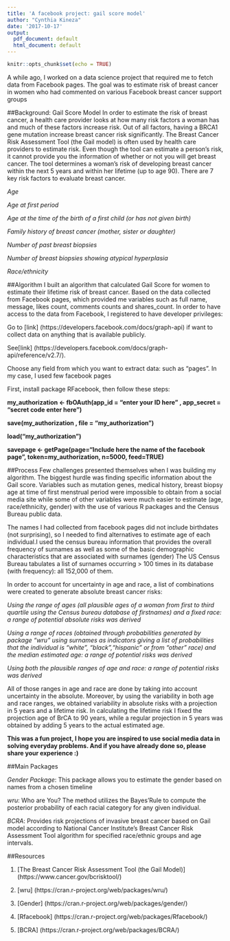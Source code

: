 ```yaml
---
title: 'A facebook project: gail score model'
author: "Cynthia Kineza"
date: '2017-10-17'
output:
  pdf_document: default
  html_document: default
---
```


```r
knitr::opts_chunk$set(echo = TRUE)
```
A while ago, I worked on a data science project that required me to fetch data from Facebook pages.
The goal was to estimate risk of breast cancer in women who had commented on various Facebook breast cancer support groups

##Background: Gail Score Model
In order to estimate the risk of breast cancer, a health care provider looks at how many risk factors a woman has and much of these factors increase risk. Out of all factors, having a BRCA1 gene mutation increase breast cancer risk significantly.
The Breast Cancer Risk Assessment Tool (the Gail model) is often used by health care providers to estimate risk.
Even though the tool can estimate a person's risk, it cannot provide you the information of whether or not you will get breast cancer. The tool determines a woman's risk of developing breast cancer within the next 5 years and within her lifetime (up to age 90).
There are 7 key risk factors to evaluate breast cancer.

*Age*

*Age at first period*

*Age at the time of the birth of a first child (or has not given birth)*

*Family history of breast cancer (mother, sister or daughter)*

*Number of past breast biopsies*

*Number of breast biopsies showing atypical hyperplasia*

*Race/ethnicity*

##Algorithm
I built an algorithm that calculated Gail Score for women to estimate their lifetime risk of breast cancer.
Based on the data collected from Facebook pages, which provided me variables such as full name, message, likes count, comments counts and shares_count.
In order to have access to the data from Facebook, I registered to have developer privileges:

Go to [link] (https://developers.facebook.com/docs/graph-api) if want to collect data on anything that is available publicly.

See[link] (https://developers.facebook.com/docs/graph-api/reference/v2.7/). 

Choose any field from which you want to extract data: such as “pages”.
In my case, I used few facebook pages

First, install package RFacebook, then follow these steps:

**my_authorization <- fbOAuth(app_id = "enter your ID here" , app_secret = "secret code enter here")**

**save(my_authorization , file = "my_authorization")**

**load("my_authorization")**

**savepage <- getPage(page="Include here the name of the facebook page", token=my_authorization, n=5000, feed=TRUE)**


##Process
Few challenges presented themselves when I was building my algorithm.
The biggest hurdle was finding specific information about the Gail score. Variables such as mutation genes, medical history, breast biopsy age at time of first menstrual period were impossible to obtain from a social media site while some of other variables were much easier to estimate (age, race/ethnicity, gender) with the use of various R packages and the Census Bureau public data.

The names I had collected from facebook pages did not include birthdates (not surprising), so I needed to find alternatives to estimate age of each individual.I used the census bureau information that provides the overall frequency of surnames as well as some of the basic demographic characteristics that are associated with surnames (gender)
The US Census Bureau tabulates a list of surnames occurring > 100 times in its database (with frequency): all 152,000 of them.

In order to account for uncertainty in age and race, a list of combinations were created to generate absolute breast cancer risks:

*Using the range of ages (all plausible ages of a woman from first to third quartile using the Census bureau database of firstnames) and a fixed race: a range of potential absolute risks was derived*

*Using a range of races (obtained through probabilities generated by package "wru" using surnames as indicators giving a list of probabilities that the individual is "white", "black","hispanic" or from "other" race) and the median estimated age: a range of potential risks was derived*

*Using both the plausible ranges of age and race: a range of potential risks was derived*

All of those ranges in age and race are done by taking into account uncertainty in the absolute.
Moreover, by using the variability in both age and race ranges, we obtained variability in absolute risks with a projection in 5 years and a lifetime risk. In calculating the lifetime risk I fixed the projection age of BrCA to 90 years, while a regular projection in 5 years was obtained by adding 5 years to the actual estimated age. 



**This was a fun project, I hope you are inspired to use social media data in solving everyday problems. And if you have already done so, please share your experience :) **


##Main Packages

*Gender Package*: This package allows you to estimate the gender based on names from a chosen timeline

*wru*: Who are You? The method utilizes the Bayes'Rule to compute the posterior probability of each racial category for any given individual. 

*BCRA*: Provides risk projections of invasive breast cancer based on Gail model according to National Cancer Institute's Breast Cancer Risk Assessment Tool algorithm for specified race/ethnic groups and age intervals.

##Resources

1. [The Breast Cancer Risk Assessment Tool (the Gail Model)] (https://www.cancer.gov/bcrisktool/)

2. [wru] (https://cran.r-project.org/web/packages/wru/)

3. [Gender] (https://cran.r-project.org/web/packages/gender/)

4. [Rfacebook] (https://cran.r-project.org/web/packages/Rfacebook/)

5. [BCRA] (https://cran.r-project.org/web/packages/BCRA/)






